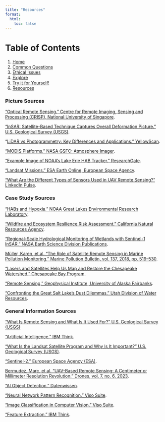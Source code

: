 ```yaml
---
title: "Resources"
format:
  html:
    toc: false
---
```


# Table of Contents

1.  [Home](csproject.qmd)
2.  [Common Questions](tabs/CS263Project/commonqs.qmd)
3.  [Ethical Issues](tabs/CS263Project/EthicalIssues.qmd)
4.  [Explore](tabs/CS263Project/explore.qmd)
5.  [Try it for Yourself!](tabs/CS263Project/remotesensing.qmd)
6.  [Resources](tabs/CS263Project/Resources.qmd)

### Picture Sources

["Optical Remote Sensing." Centre for Remote Imaging, Sensing and Processing (CRISP), National University of Singapore](https://crisp.nus.edu.sg/~research/tutorial/optical.htm).

["InSAR: Satellite-Based Technique Captures Overall Deformation Picture." U.S. Geological Survey (USGS)](https://www.usgs.gov/programs/VHP/insar-satellite-based-technique-captures-overall-deformation-picture).

"[LiDAR vs Photogrammetry: Key Differences and Applications." YellowScan](https://www.yellowscan.com/knowledge/lidar-vs-photogrammetry-key-differences-and-applications/).

["MODIS Platforms." NASA GSFC: Atmosphere Imager](https://atmosphere-imager.gsfc.nasa.gov/links/modis-platforms).

["Example Image of NOAA's Lake Erie HAB Tracker." ResearchGate](https://www.researchgate.net/figure/Example-image-of-NOAAs-Lake-Erie-HAB-tracker-a-tool-that-combines-remote-sensing_fig1_299461504).

["Landsat Missions." ESA Earth Online, European Space Agency](https://earth.esa.int/eogateway/missions/landsat).

["What Are the Different Types of Sensors Used in UAV Remote Sensing?" LinkedIn Pulse](https://www.linkedin.com/pulse/what-different-types-sensors-used-uav-remote-sensing-ecko360-shvsc).

### Case Study Sources

["HABs and Hypoxia." NOAA Great Lakes Environmental Research Laboratory](https://www.glerl.noaa.gov/res/HABs_and_Hypoxia/).

["Wildfire and Ecosystem Resilience Risk Assessment." California Natural Resources Agency](https://resources.ca.gov/Initiatives/Forest-Stewardship/Wildfire-Ecosystem-Resilience-Risk-Assessment).

["Regional-Scale Hydrological Monitoring of Wetlands with Sentinel-1 InSAR." NASA Earth Science Division Publications](https://esdpubs.nasa.gov/content/Regional-scale_hydrological_monitoring_of_wetlands_with_Sentinel-1_InSAR_T_observations_Case).

[Müller, Karen, et al. "The Role of Satellite Remote Sensing in Marine Pollution Monitoring." Marine Pollution Bulletin, vol. 137, 2018, pp. 519–530](https://www.sciencedirect.com/science/article/pii/S0025326X18306441).

["Lasers and Satellites Help Us Map and Restore the Chesapeake Watershed." Chesapeake Bay Program](https://www.chesapeakebay.net/news/blog/lasers-and-satellites-help-us-map-and-restore-the-chesapeake-watershed).

["Remote Sensing." Geophysical Institute, University of Alaska Fairbanks](https://permafrost.gi.alaska.edu/content/remote-sensing).

["Confronting the Great Salt Lake’s Dust Dilemmas." Utah Division of Water Resources](https://water.utah.gov/confronting-great-salt-lakes-dust-dilemmas/).

### General Information Sources

["What Is Remote Sensing and What Is It Used For?" U.S. Geological Survey (USGS)](https://www.usgs.gov/faqs/what-remote-sensing-and-what-it-used.)

["Artificial Intelligence." IBM Think](https://www.ibm.com/think/topics/artificial-intelligence).

["What Is the Landsat Satellite Program and Why Is It Important?" U.S. Geological Survey (USGS)](https://www.usgs.gov/faqs/what-landsat-satellite-program-and-why-it-important).

["Sentinel-2." European Space Agency (ESA)](https://www.esa.int/Applications/Observing_the_Earth/Copernicus/Sentinel-2).

[Bermudez, Marc, et al. "UAV-Based Remote Sensing: A Centimeter or Millimeter Resolution Revolution." Drones, vol. 7, no. 6, 2023](https://www.mdpi.com/2504-446X/7/6/398).

["AI Object Detection." Datenwissen](https://datenwissen.com/blog/ai-object-detection/).

["Neural Network Pattern Recognition." Viso Suite](https://viso.ai/deep-learning/pattern-recognition/).

["Image Classification in Computer Vision." Viso Suite](https://viso.ai/computer-vision/image-classification/).

["Feature Extraction." IBM Think](https://www.ibm.com/think/topics/feature-extraction/).
